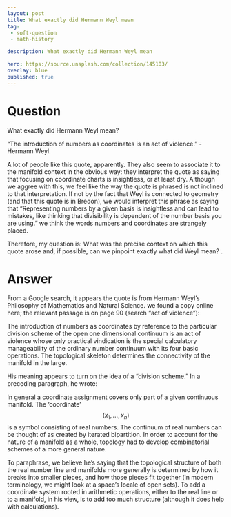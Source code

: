 ---
layout: post
title: What exactly did Hermann Weyl mean
tag:
 - soft-question
 - math-history

description: What exactly did Hermann Weyl mean

hero: https://source.unsplash.com/collection/145103/
overlay: blue 
published: true
---

# Question 

What exactly did Hermann Weyl mean?

<!--break-->


"The introduction of numbers as coordinates is an act of violence.
" - Hermann Weyl.

A lot of people like this quote, apparently.
 They also seem to associate it to the manifold context in the obvious way: they interpret the quote as saying that focusing on coordinate charts is insightless, or at least dry.
 Although we aggree with this, we feel like the way the quote is phrased is not inclined to that interpretation.
 If not by the fact that Weyl is connected to geometry (and that this quote is in Bredon), we would interpret this phrase as saying that "Representing numbers by a given basis is insightless and can lead to mistakes, like thinking that divisibility is dependent of the number basis you are using.
" we think the words numbers and coordinates are strangely placed.

Therefore, my question is: What was the precise context on which this quote arose and, if possible, can we pinpoint exactly what did Weyl mean?
.


# Answer 


From a Google search, it appears the quote is from Hermann Weyl's Philosophy of Mathematics and Natural Science. we found a copy online here; the relevant passage is on page 90 (search "act of violence"):

The introduction of numbers as coordinates by reference to the particular division scheme of the open one dimensional continuum is an act of violence whose only practical vindication is the special calculatory manageability of the ordinary number continuum with its four basic operations. The topological
  skeleton determines the connectivity of the manifold in the large.

His meaning appears to turn on the idea of a "division scheme." In a preceding paragraph, he wrote:

In general a coordinate assignment covers only part of a given continuous manifold. The 'coordinate' $$(x_1, \ldots, x_n)$$ is a symbol consisting of real numbers. The continuum of real numbers can be thought of as created by iterated bipartition. In order to account for the nature of a manifold as a whole, topology had to develop combinatorial schemes of a more general nature.

To paraphrase, we believe he's saying that the topological structure of both the real number line and manifolds more generally is determined by how it breaks into smaller pieces, and how those pieces fit together (in modern terminology, we might look at a space's locale of open sets). To add a coordinate system rooted in arithmetic operations, either to the real line or to a manifold, in his view, is to add too much structure (although it does help with calculations).

